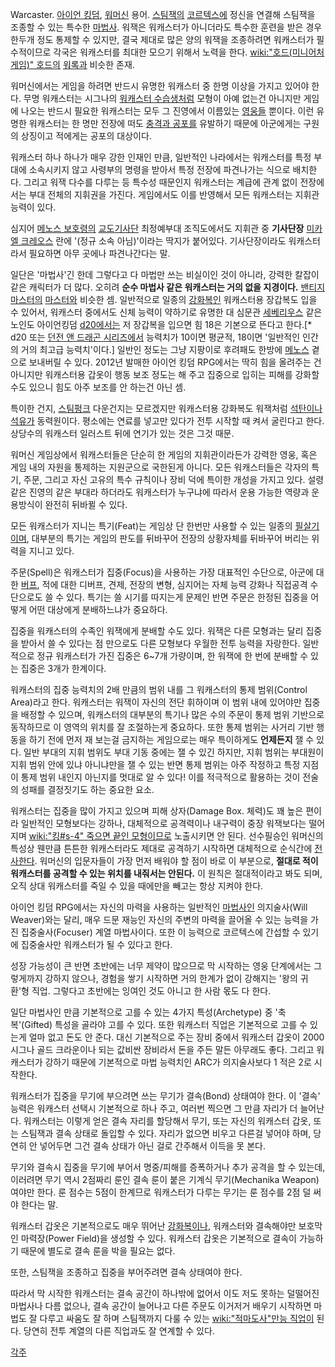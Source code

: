 Warcaster. [[아이언 킹덤]], [[워머신]] 용어. [[스팀잭]]의 [[코르텍스]]에 정신을 연결해 스팀잭을 조종할 수 있는 특수한 [[마법사]]. 워잭은 워캐스터가 아니더라도 특수한 훈련을 받은 경우 한두개 정도 통제할 수 있지만, 결국 제대로 많은 양의 워잭을 조종하려면 워캐스터가 필수적이므로 각국은 워캐스터를 최대한 모으기 위해서 노력을 한다. [[wiki:"호드(미니어처 게임)" 호드]]의 [[워록]]과 비슷한 존재.

워머신에서는 게임을 하려면 반드시 유명한 워캐스터 중 한명 이상을 가지고 있어야 한다. 무명 워캐스터는 시그나의 [[워캐스터 수습생]]처럼 모형이 아예 없는건 아니지만 게임에 나오는 반드시 필요한 워캐스터는 모두 그 진영에서 이름있는 [[영웅]]들 뿐이다. 이런 유명한 워캐스터는 한 명만 전장에 떠도 [[충격과 공포]]를 유발하기 때문에 아군에게는 구원의 상징이고 적에게는 공포의 대상이다.

워캐스터 하나 하나가 매우 강한 인재인 만큼, 일반적인 나라에서는 워캐스터를 특정 부대에 소속시키지 않고 사령부의 명령을 받아서 특정 전장에 파견나가는 식으로 배치한다. 그리고 워잭 다수를 다루는 등 특수성 때문인지 워캐스터는 계급에 관계 없이 전장에서는 부대 전체의 지휘권을 가진다. 게임에서도 이를 반영해서 모든 워캐스터는 지휘관 능력이 있다.

심지어 [[메노스 보호령]]의 [[교도기사단]] 최정예부대 조직도에서도 지휘관 중 '''기사단장''' [[미카엘 크레오스]] 란에 '(정규 소속 아님)'이라는 딱지가 붙어있다. 기사단장이라도 워캐스터라서 필요하면 아무 곳에나 파견나간다는 말.

일단은 '마법사'긴 한데 그렇다고 다 마법만 쓰는 비실이인 것이 아니라, 강력한 칼잡이같은 캐릭터가 더 많다. 오히려 '''순수 마법사 같은 워캐스터는 거의 없을 지경이다.''' [[밴티지 마스터]]의 [[마스터]]와 비슷한 셈. 일반적으로 일종의 [[강화복]]인 워캐스터용 장갑복도 입을 수 있어서, 워캐스터 중에서도 신체 능력이 약하기로 유명한 대 심문관 [[세베리우스]] 같은 노인도 아이언킹덤 [[d20]]에서는 저 장갑복을 입으면 힘 18은 기본으로 뜬다고 한다.[* d20 또는 [[던전 앤 드래곤 시리즈]]에서 능력치가 10이면 평균적, 18이면 '일반적인 인간의 거의 최고급 능력치'이다.] 일반인 정도는 그냥 지팡이로 후려패도 한방에 [[메노스]] 곁으로 보내버릴 수 있다. 2012년 발매한 아이언 킹덤 RPG에서는 딱히 힘을 올려주는 건 아니지만 워캐스터용 갑옷이 행동 보조 정도는 해 주고 집중으로 입히는 피해를 강화할 수도 있으니 힘도 아주 보조를 안 하는건 아닌 셈.

특이한 건지, [[스팀펑크]] 다운건지는 모르겠지만 워캐스터용 강화복도 워잭처럼 [[석탄]]이나 [[석유]]가 동력원이다. 평소에는 연료를 넣고만 있다가 전투 시작할 때 켜서 굴린다고 한다. 상당수의 워캐스터 일러스트 뒤에 연기가 있는 것은 그것 때문.

워머신 게임상에서 워캐스터들은 단순히 한 게임의 지휘관이라든가 강력한 영웅, 혹은 게임 내의 자원을 통제하는 지원군으로 국한된게 아니다. 모든 워캐스터들은 각자의 특기, 주문, 그리고 자신 고유의 특수 규칙이나 장비 덕에 특이한 개성을 가지고 있다. 설령 같은 진영의 같은 부대라 하더라도 워캐스터가 누구냐에 따라서 운용 가능한 역량과 운용방식이 완전히 뒤바뀔 수 있다.

모든 워캐스터가 지니는 특기(Feat)는 게임상 단 한번만 사용할 수 있는 일종의 [[필살기]]이며, 대부분의 특기는 게임의 판도를 뒤바꾸어 전장의 상황자체를 뒤바꾸어 버리는 위력을 지니고 있다. 

주문(Spell)은 워캐스터가 집중(Focus)을 사용하는 가장 대표적인 수단으로, 아군에 대한 [[버프]], 적에 대한 디버프, 견제, 전장의 변형, 심지어는 자체 능력 강화나 직접공격 수단으로도 쓸 수 있다. 특기는 쓸 시기를 따지는게 문제인 반면 주문은 한정된 집중을 어떻게 어떤 대상에게 분배하느냐가 중요하다.

집중을 워캐스터의 수족인 워잭에게 분배할 수도 있다. 워잭은 다른 모형과는 달리 집중을 받아서 쓸 수 있다는 점 만으로도 다른 모형보다 우월한 전투 능력을 자랑한다. 일반적으로 정규 워캐스터가 가진 집중은 6~7개 가량이며, 한 워잭에 한 번에 분배할 수 있는 집중은 3개가 한계이다.

워캐스터의 집중 능력치의 2배 만큼의 범위 내를 그 워캐스터의 통제 범위(Control Area)라고 한다. 워캐스터는 워잭이 자신의 전단 휘하이며 이 범위 내에 있어야만 집중을 배정할 수 있으며, 워캐스터의 대부분의 특기나 많은 수의 주문이 통제 범위 기반으로 동작하므로 이 영역의 위치를 잘 조절하는게 중요하다. 또한 통제 범위는 사거리 기반 행동을 하기 전에 먼저 재 보는걸 금지하는 게임으로는 매우 특이하게도 '''언제든지''' 잴 수 있다. 일반 부대의 지휘 범위도 부대 기동 중에는 잴 수 있긴 하지만, 지휘 범위는 부대원이 지휘 범위 안에 있냐 아니냐만을 잴 수 있는 반면 통제 범위는 아주 작정하고 특정 지점이 통제 범위 내인지 아닌지를 멋대로 알 수 있다! 이를 적극적으로 활용하는 것이 전술의 성패를 결정짓기도 하는 중요한 요소.

워캐스터는 집중을 많이 가지고 있으며 피해 상자(Damage Box. 체력)도 꽤 높은 편이라 일반적인 모형보다는 강하나, 대체적으로 공격력이나 내구력이 중장 워잭보다는 떨어지며 [[wiki:"킹#s-4" 죽으면 끝인 모형]]이므로 노출시키면 안 된다. 선수필승인 워머신의 특성상 웬만큼 튼튼한 워캐스터라도 제대로 공격하기 시작하면 대체적으로 순식간에 [[전사]]한다. 워머신의 입문자들이 가장 먼저 배워야 할 점이 바로 이 부분으로, '''절대로 적이 워캐스터를 공격할 수 있는 위치를 내줘서는 안된다.''' 이 원칙은 절대적이라고 봐도 되며, 오직 상대 워캐스터를 죽일 수 있을 때에만을 빼고는 항상 지켜야 한다.

아이언 킹덤 RPG에서는 자신의 마력을 사용하는 일반적인 [[마법사]]인 의지술사(Will Weaver)와는 달리, 매우 드문 재능인 자신의 주변의 마력을 끌어올 수 있는 능력을 가진 집중술사(Focuser) 계열 마법사이다. 또한 이 능력으로 코르텍스에 간섭할 수 있기에 집중술사만 워캐스터가 될 수 있다고 한다. 

성장 가능성이 큰 반면 초반에는 너무 제약이 많으므로 막 시작하는 영웅 단계에서는 그렇게까지 강하지 않으나, 경험을 쌓기 시작하면 거의 한계가 없이 강해지는 '왕의 귀환'형 직업. 그렇다고 초반에는 잉여인 것도 아니고 한 사람 몫도 다 한다.

일단 마법사인 만큼 기본적으로 고를 수 있는 4가지 특성(Archetype) 중 '축복'(Gifted) 특성을 골라야 고를 수 있다. 또한 워캐스터 직업은 기본적으로 고를 수 있는게 얼마 없고 돈도 안 준다. 대신 기본적으로 주는 장비 중에서 워캐스터 갑옷이 2000 시그나 골드 크라운이나 되는 값비싼 장비라서 돈을 주든 말든 아무래도 좋다. 그리고 워캐스터가 강하기 때문에 기본적으로 마법 능력치인 ARC가 의지술사보다 1 적은 2로 시작한다. 

워캐스터가 집중을 무기에 부으려면 쓰는 무기가 결속(Bond) 상태여야 한다. 이 '결속' 능력은 워캐스터 선택시 기본적으로 하나 주고, 여러번 찍으면 그 만큼 자리가 더 늘어난다. 워캐스터는 이렇게 얻은 결속 자리를 할당해서 무기, 또는 자신의 워캐스터 갑옷, 또는 스팀잭과 결속 상태로 돌입할 수 있다. 자리가 없으면 비우고 다른걸 넣어야 하며, 당연히 안 넣어두면 그건 결속 상태가 아닌 걸로 간주해서 이득을 못 본다.

무기와 결속시 집중을 무기에 부어서 명중/피해를 증폭하거나 추가 공격을 할 수 있는데, 이러려면 무기 역시 2점짜리 룬인 결속 룬이 붙은 기계식 무기(Mechanika Weapon)여야만 한다. 룬 점수는 5점이 한계므로 워캐스터가 다루는 무기는 룬 점수를 2점 덜 써야 한다는 말. 

워캐스터 갑옷은 기본적으로도 매우 뛰어난 [[강화복]]이나, 워캐스터와 결속해야만 보호막인 마력장(Power Field)을 생성할 수 있다. 워캐스터 갑옷은 기본적으로 결속이 가능하기 때문에 별도로 결속 룬을 박을 필요는 없다.

또한, 스팀잭을 조종하고 집중을 부어주려면 결속 상태여야 한다.

따라서 막 시작한 워캐스터는 결속 공간이 하나밖에 없어서 이도 저도 못하는 덜떨어진 마법사나 다름 없으나, 결속 공간이 늘어나고 다른 주문도 이거저거 배우기 시작하면 마법도 잘 다루고 싸움도 잘 하며 스팀잭까지 다룰 수 있는 [[wiki:"적마도사"만능 직업]]이 된다. 당연히 전투 계열의 다른 직업과도 잘 연계할 수 있다.


[[각주]]
